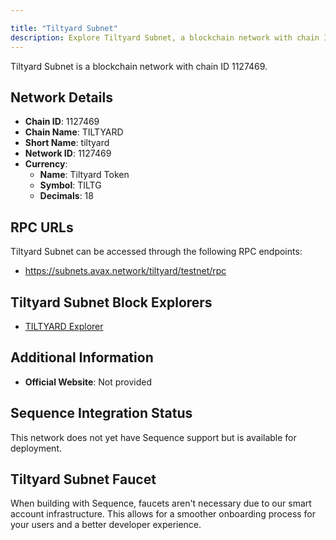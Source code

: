 ```yaml
---

title: "Tiltyard Subnet"
description: Explore Tiltyard Subnet, a blockchain network with chain ID 1127469. Learn about its native currency, Tiltyard Token, and how to interact with the network.
---
```




Tiltyard Subnet is a blockchain network with chain ID 1127469.

## Network Details

- **Chain ID**: 1127469
- **Chain Name**: TILTYARD
- **Short Name**: tiltyard
- **Network ID**: 1127469
- **Currency**: 
  - **Name**: Tiltyard Token
  - **Symbol**: TILTG
  - **Decimals**: 18

## RPC URLs

Tiltyard Subnet can be accessed through the following RPC endpoints:

- https://subnets.avax.network/tiltyard/testnet/rpc

## Tiltyard Subnet Block Explorers

- [TILTYARD Explorer](http://testnet-explorer.tiltyard.gg)

## Additional Information

- **Official Website**: Not provided

## Sequence Integration Status

This network does not yet have Sequence support but is available for deployment.

## Tiltyard Subnet Faucet

When building with Sequence, faucets aren't necessary due to our smart account infrastructure. This allows for a smoother onboarding process for your users and a better developer experience.
